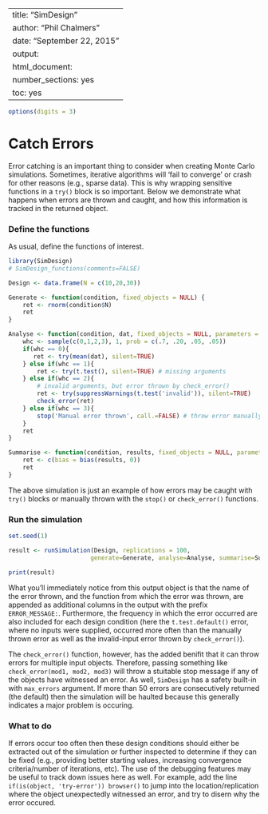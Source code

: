 %\VignetteIndexEntry{SimDesign}
%\VignetteEngine{knitr::knitr}
---
title: "SimDesign"
author: "Phil Chalmers"
date: "September 22, 2015"
output:
  html_document:
    number_sections: yes
    toc: yes
---

```r
options(digits = 3)
```

# Catch Errors

Error catching is an important thing to consider when creating Monte Carlo simulations. Sometimes, iterative algorithms will 'fail to converge' or crash for other reasons (e.g., sparse data). This is why wrapping sensitive functions in a `try()` block is so important. Below we demonstrate what happens when errors are thrown and caught, and how this information is tracked in the returned object.

### Define the functions

As usual, define the functions of interest. 

```r
library(SimDesign)
# SimDesign_functions(comments=FALSE)

Design <- data.frame(N = c(10,20,30))
```

```r
Generate <- function(condition, fixed_objects = NULL) {
    ret <- rnorm(condition$N)    
    ret
}

Analyse <- function(condition, dat, fixed_objects = NULL, parameters = NULL) {
    whc <- sample(c(0,1,2,3), 1, prob = c(.7, .20, .05, .05))
    if(whc == 0){
       ret <- try(mean(dat), silent=TRUE)
    } else if(whc == 1){
        ret <- try(t.test(), silent=TRUE) # missing arguments
    } else if(whc == 2){
        # invalid arguments, but error thrown by check_error()
        ret <- try(suppressWarnings(t.test('invalid')), silent=TRUE) 
        check_error(ret)
    } else if(whc == 3){
        stop('Manual error thrown', call.=FALSE) # throw error manually
    }
    ret
}

Summarise <- function(condition, results, fixed_objects = NULL, parameters_list = NULL) {
    ret <- c(bias = bias(results, 0))
    ret
}
```

The above simulation is just an example of how errors may be caught with `try()` blocks or manually thrown with the `stop()` or `check_error()` functions. 

### Run the simulation

```r
set.seed(1)
```

```r
result <- runSimulation(Design, replications = 100, 
                       generate=Generate, analyse=Analyse, summarise=Summarise)
```

```r
print(result)
```

What you'll immediately notice from this output object is that the name of the error thrown, and the function from which the error was thrown, are appended as additional columns in the output with the prefix `ERROR_MESSAGE: `. Furthermore, the frequency in which the error occurred are also included for each design condition (here the `t.test.default()` error, where no inputs were supplied, occurred more often than the manually thrown error as well as the invalid-input error thrown by `check_error()`). 

The `check_error()` function, however, has the added benifit that it can throw errors for multiple input objects. Therefore, passing something like `check_error(mod1, mod2, mod3)` will throw a stuitable stop message
if any of the objects have witnessed an error. As well, `SimDesign` has a safety built-in with `max_errors` argument. If more than 50 errors are consecutively returned (the default) then the simulation will be haulted because this generally indicates a major problem is occuring.

### What to do

If errors occur too often then these design conditions should either be extracted out of the simulation or further inspected to determine if they can be fixed (e.g., providing better starting values, increasing convergence criteria/number of iterations, etc). The use of the debugging features may be useful to track
down issues here as well. For example, add the line `if(is(object, 'try-error')) browser()` to jump into the location/replication where the object unexpectedly witnessed an error, and try to disern why the error occured.
